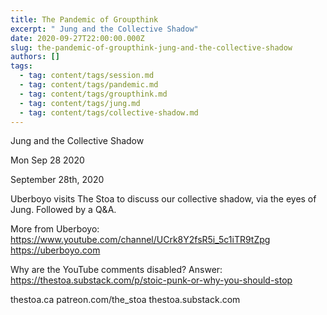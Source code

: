 ```yaml
---
title: The Pandemic of Groupthink
excerpt: " Jung and the Collective Shadow"
date: 2020-09-27T22:00:00.000Z
slug: the-pandemic-of-groupthink-jung-and-the-collective-shadow
authors: []
tags:
  - tag: content/tags/session.md
  - tag: content/tags/pandemic.md
  - tag: content/tags/groupthink.md
  - tag: content/tags/jung.md
  - tag: content/tags/collective-shadow.md
---
```




 Jung and the Collective Shadow

Mon Sep 28 2020

September 28th, 2020

Uberboyo visits The Stoa to discuss our collective shadow, via the eyes of Jung. Followed by a Q&A.

More from Uberboyo: https://www.youtube.com/channel/UCrk8Y2fsR5i_5c1iTR9tZpg
https://uberboyo.com

Why are the YouTube comments disabled? Answer: https://thestoa.substack.com/p/stoic-punk-or-why-you-should-stop

thestoa.ca
patreon.com/the_stoa
thestoa.substack.com


